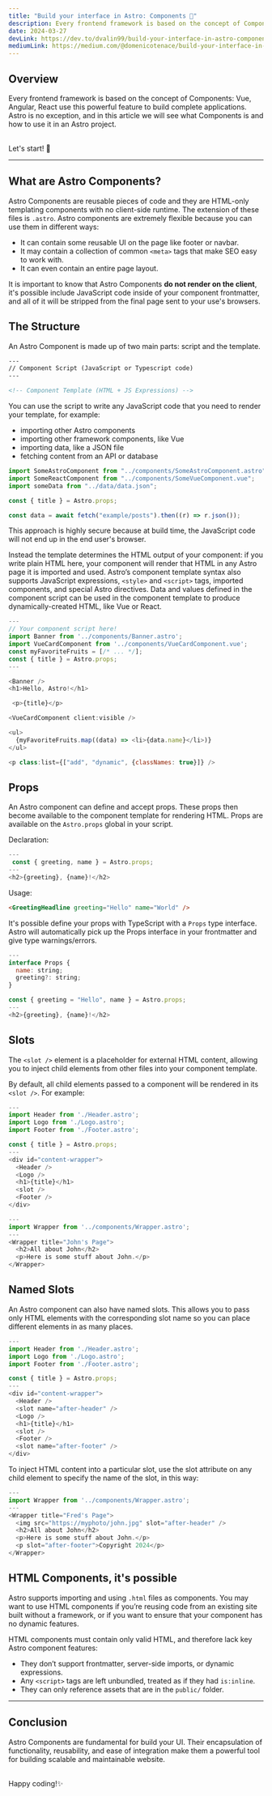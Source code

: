 ```yaml
---
title: "Build your interface in Astro: Components 🧩"
description: Every frontend framework is based on the concept of Components. Astro is no exception!
date: 2024-03-27
devLink: https://dev.to/dvalin99/build-your-interface-in-astro-components-2gng
mediumLink: https://medium.com/@domenicotenace/build-your-interface-in-astro-components-1329cfebed89
---
```


## Overview

Every frontend framework is based on the concept of Components: Vue, Angular, React use this powerful feature to build complete applications.
Astro is no exception, and in this article we will see what Components is and how to use it in an Astro project.

<br />
Let's start! 🤙

---

## What are Astro Components?

Astro Components are reusable pieces of code and they are HTML-only templating components with no client-side runtime.
The extension of these files is `.astro`.
Astro components are extremely flexible because you can use them in different ways:

- It can contain some reusable UI on the page like footer or navbar.
- It may contain a collection of common `<meta>` tags that make SEO easy to work with.
- It can even contain an entire page layout.

It is important to know that Astro Components **do not render on the client**, it's possible include JavaScript code inside of your component frontmatter, and all of it will be stripped from the final page sent to your use's browsers.

## The Structure

An Astro Component is made up of two main parts: script and the template.

```html
---
// Component Script (JavaScript or Typescript code)
---

<!-- Component Template (HTML + JS Expressions) -->
```

You can use the script to write any JavaScript code that you need to render your template, for example:

- importing other Astro components
- importing other framework components, like Vue
- importing data, like a JSON file
- fetching content from an API or database

```js
import SomeAstroComponent from "../components/SomeAstroComponent.astro";
import SomeReactComponent from "../components/SomeVueComponent.vue";
import someData from "../data/data.json";

const { title } = Astro.props;

const data = await fetch("example/posts").then((r) => r.json());
```

This approach is highly secure because at build time, the JavaScript code will not end up in the end user's browser.

Instead the template determines the HTML output of your component: if you write plain HTML here, your component will render that HTML in any Astro page it is imported and used.
Astro’s component template syntax also supports JavaScript expressions, `<style>` and `<script>` tags, imported components, and special Astro directives.
Data and values defined in the component script can be used in the component template to produce dynamically-created HTML, like Vue or React.

```js
---
// Your component script here!
import Banner from '../components/Banner.astro';
import VueCardComponent from '../components/VueCardComponent.vue';
const myFavoriteFruits = [/* ... */];
const { title } = Astro.props;
---

<Banner />
<h1>Hello, Astro!</h1>

 <p>{title}</p>

<VueCardComponent client:visible />

<ul>
  {myFavoriteFruits.map((data) => <li>{data.name}</li>)}
</ul>

<p class:list={["add", "dynamic", {classNames: true}]} />
```

## Props

An Astro component can define and accept props. These props then become available to the component template for rendering HTML. Props are available on the `Astro.props` global in your script.

Declaration:

```js
---
 const { greeting, name } = Astro.props;
---
<h2>{greeting}, {name}!</h2>
```

Usage:

```html
<GreetingHeadline greeting="Hello" name="World" />
```

It's possible define your props with TypeScript with a `Props` type interface. Astro will automatically pick up the Props interface in your frontmatter and give type warnings/errors.

```js
---
interface Props {
  name: string;
  greeting?: string;
}

const { greeting = "Hello", name } = Astro.props;
---
<h2>{greeting}, {name}!</h2>
```

## Slots

The `<slot />` element is a placeholder for external HTML content, allowing you to inject child elements from other files into your component template.

By default, all child elements passed to a component will be rendered in its `<slot />`.
For example:

```js
---
import Header from './Header.astro';
import Logo from './Logo.astro';
import Footer from './Footer.astro';

const { title } = Astro.props;
---
<div id="content-wrapper">
  <Header />
  <Logo />
  <h1>{title}</h1>
  <slot />
  <Footer />
</div>

```

```js
---
import Wrapper from '../components/Wrapper.astro';
---
<Wrapper title="John's Page">
  <h2>All about John</h2>
  <p>Here is some stuff about John.</p>
</Wrapper>
```

## Named Slots

An Astro component can also have named slots. This allows you to pass only HTML elements with the corresponding slot name so you can place different elements in as many places.

```js
---
import Header from './Header.astro';
import Logo from './Logo.astro';
import Footer from './Footer.astro';

const { title } = Astro.props;
---
<div id="content-wrapper">
  <Header />
  <slot name="after-header" />
  <Logo />
  <h1>{title}</h1>
  <slot />
  <Footer />
  <slot name="after-footer" />
</div>
```

To inject HTML content into a particular slot, use the slot attribute on any child element to specify the name of the slot, in this way:

```js
---
import Wrapper from '../components/Wrapper.astro';
---
<Wrapper title="Fred's Page">
  <img src="https://myphoto/john.jpg" slot="after-header" />
  <h2>All about John</h2>
  <p>Here is some stuff about John.</p>
  <p slot="after-footer">Copyright 2024</p>
</Wrapper>
```

## HTML Components, it's possible

Astro supports importing and using `.html` files as components. You may want to use HTML components if you’re reusing code from an existing site built without a framework, or if you want to ensure that your component has no dynamic features.

HTML components must contain only valid HTML, and therefore lack key Astro component features:

- They don’t support frontmatter, server-side imports, or dynamic expressions.
- Any `<script>` tags are left unbundled, treated as if they had `is:inline`.
- They can only reference assets that are in the `public/` folder.

---

## Conclusion

Astro Components are fundamental for build your UI. Their encapsulation of functionality, reusability, and ease of integration make them a powerful tool for building scalable and maintainable website.

<br />
Happy coding!✨


